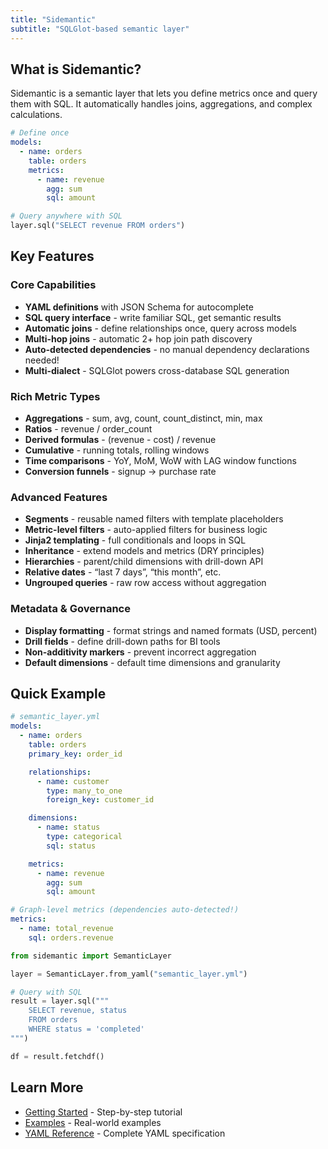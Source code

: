 ```yaml
---
title: "Sidemantic"
subtitle: "SQLGlot-based semantic layer"
---
```


## What is Sidemantic?

Sidemantic is a semantic layer that lets you define metrics once and query them with SQL. It automatically handles joins, aggregations, and complex calculations.

```yaml
# Define once
models:
  - name: orders
    table: orders
    metrics:
      - name: revenue
        agg: sum
        sql: amount
```

```python
# Query anywhere with SQL
layer.sql("SELECT revenue FROM orders")
```

## Key Features

### Core Capabilities
- **YAML definitions** with JSON Schema for autocomplete
- **SQL query interface** - write familiar SQL, get semantic results
- **Automatic joins** - define relationships once, query across models
- **Multi-hop joins** - automatic 2+ hop join path discovery
- **Auto-detected dependencies** - no manual dependency declarations needed!
- **Multi-dialect** - SQLGlot powers cross-database SQL generation

### Rich Metric Types
- **Aggregations** - sum, avg, count, count_distinct, min, max
- **Ratios** - revenue / order_count
- **Derived formulas** - (revenue - cost) / revenue
- **Cumulative** - running totals, rolling windows
- **Time comparisons** - YoY, MoM, WoW with LAG window functions
- **Conversion funnels** - signup → purchase rate

### Advanced Features
- **Segments** - reusable named filters with template placeholders
- **Metric-level filters** - auto-applied filters for business logic
- **Jinja2 templating** - full conditionals and loops in SQL
- **Inheritance** - extend models and metrics (DRY principles)
- **Hierarchies** - parent/child dimensions with drill-down API
- **Relative dates** - "last 7 days", "this month", etc.
- **Ungrouped queries** - raw row access without aggregation

### Metadata & Governance
- **Display formatting** - format strings and named formats (USD, percent)
- **Drill fields** - define drill-down paths for BI tools
- **Non-additivity markers** - prevent incorrect aggregation
- **Default dimensions** - default time dimensions and granularity

## Quick Example

```yaml
# semantic_layer.yml
models:
  - name: orders
    table: orders
    primary_key: order_id

    relationships:
      - name: customer
        type: many_to_one
        foreign_key: customer_id

    dimensions:
      - name: status
        type: categorical
        sql: status

    metrics:
      - name: revenue
        agg: sum
        sql: amount

# Graph-level metrics (dependencies auto-detected!)
metrics:
  - name: total_revenue
    sql: orders.revenue
```

```python
from sidemantic import SemanticLayer

layer = SemanticLayer.from_yaml("semantic_layer.yml")

# Query with SQL
result = layer.sql("""
    SELECT revenue, status
    FROM orders
    WHERE status = 'completed'
""")

df = result.fetchdf()
```

## Learn More

- [Getting Started](getting-started.qmd) - Step-by-step tutorial
- [Examples](examples.qmd) - Real-world examples
- [YAML Reference](YAML_FORMAT.md) - Complete YAML specification
